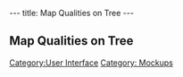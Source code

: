 ---
title: Map Qualities on Tree
---

== Map Qualities on Tree ==

[[Category:User Interface]]
[[Category: Mockups]]